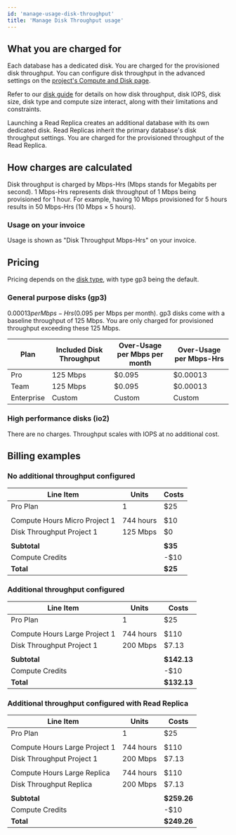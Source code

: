 ```yaml
---
id: 'manage-usage-disk-throughput'
title: 'Manage Disk Throughput usage'
---
```


## What you are charged for
Each database has a dedicated disk. You are charged for the provisioned disk throughput. You can configure disk throughput in the advanced settings on the [project's Compute and Disk page](https://supabase.com/dashboard/project/_/settings/compute-and-disk).

Refer to our [disk guide](/docs/guides/platform/compute-and-disk#disk) for details on how disk throughput, disk IOPS, disk size, disk type and compute size interact, along with their limitations and constraints.

<Admonition type="note">
  Launching a Read Replica creates an additional database with its own dedicated disk. Read Replicas inherit the primary database's disk throughput settings. You are charged for the provisioned throughput of the Read Replica.
</Admonition>

## How charges are calculated
Disk throughput is charged by Mbps-Hrs (Mbps stands for Megabits per second). 1 Mbps-Hrs represents disk throughput of 1 Mbps being provisioned for 1 hour. For example, having 10 Mbps provisioned for 5 hours results in 50 Mbps-Hrs (10 Mbps × 5 hours).

### Usage on your invoice
Usage is shown as "Disk Throughput Mbps-Hrs" on your invoice.

## Pricing
Pricing depends on the [disk type](/docs/guides/platform/compute-and-disk#disk-types), with type gp3 being the default.

### General purpose disks (gp3)
$0.00013 per Mbps-Hrs ($0.095 per Mbps per month). gp3 disks come with a baseline throughput of 125 Mbps. You are only charged for provisioned throughput exceeding these 125 Mbps.

| Plan       | Included Disk Throughput | Over-Usage per Mbps per month | Over-Usage per Mbps-Hrs |
|------------|--------------------------|-------------------------------|-------------------------|
| Pro        | 125 Mbps                 | $0.095                        | $0.00013                |
| Team       | 125 Mbps                 | $0.095                        | $0.00013                |
| Enterprise | Custom                   | Custom                        | Custom                  |

### High performance disks (io2)
There are no charges. Throughput scales with IOPS at no additional cost.

## Billing examples
### No additional throughput configured
| Line Item                     | Units     | Costs   |
|-------------------------------|-----------|---------|
| Pro Plan                      | 1         | $25     |
|                               |           |         |
| Compute Hours Micro Project 1 | 744 hours | $10     |
| Disk Throughput Project 1     | 125 Mbps  | $0      |
|                               |           |         |
| **Subtotal**                  |           | **$35** |
| Compute Credits               |           | -$10    |
| **Total**                     |           | **$25** |

### Additional throughput configured
| Line Item                     | Units     | Costs       |
|-------------------------------|-----------|-------------|
| Pro Plan                      | 1         | $25         |
|                               |           |             |
| Compute Hours Large Project 1 | 744 hours | $110        |
| Disk Throughput Project 1     | 200 Mbps  | $7.13       |
|                               |           |             |
| **Subtotal**                  |           | **$142.13** |
| Compute Credits               |           | -$10        |
| **Total**                     |           | **$132.13** |

### Additional throughput configured with Read Replica
| Line Item                     | Units     | Costs       |
|-------------------------------|-----------|-------------|
| Pro Plan                      | 1         | $25         |
|                               |           |             |
| Compute Hours Large Project 1 | 744 hours | $110        |
| Disk Throughput Project 1     | 200 Mbps  | $7.13       |
|                               |           |             |
| Compute Hours Large Replica   | 744 hours | $110        |
| Disk Throughput Replica       | 200 Mbps  | $7.13       |
|                               |           |             |
| **Subtotal**                  |           | **$259.26** |
| Compute Credits               |           | -$10        |
| **Total**                     |           | **$249.26** |